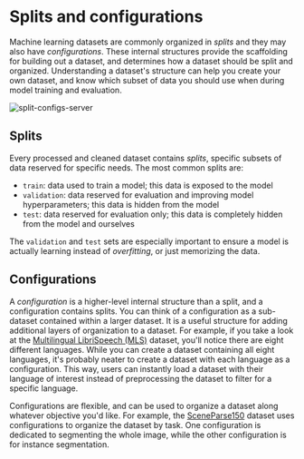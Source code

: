 # Splits and configurations

Machine learning datasets are commonly organized in *splits* and they may also have *configurations*. These internal structures provide the scaffolding for building out a dataset, and determines how a dataset should be split and organized. Understanding a dataset's structure can help you create your own dataset, and know which subset of data you should use when during model training and evaluation.

![split-configs-server](https://huggingface.co/datasets/huggingface/documentation-images/resolve/main/split-configs-server.gif)

## Splits

Every processed and cleaned dataset contains *splits*, specific subsets of data reserved for specific needs. The most common splits are:

* `train`: data used to train a model; this data is exposed to the model
* `validation`: data reserved for evaluation and improving model hyperparameters; this data is hidden from the model
* `test`: data reserved for evaluation only; this data is completely hidden from the model and ourselves

The `validation` and `test` sets are especially important to ensure a model is actually learning instead of *overfitting*, or just memorizing the data.

## Configurations

A *configuration* is a higher-level internal structure than a split, and a configuration contains splits. You can think of a configuration as a sub-dataset contained within a larger dataset. It is a useful structure for adding additional layers of organization to a dataset. For example, if you take a look at the [Multilingual LibriSpeech (MLS)](https://huggingface.co/datasets/facebook/multilingual_librispeech) dataset, you'll notice there are eight different languages. While you can create a dataset containing all eight languages, it's probably neater to create a dataset with each language as a configuration. This way, users can instantly load a dataset with their language of interest instead of preprocessing the dataset to filter for a specific language.

Configurations are flexible, and can be used to organize a dataset along whatever objective you'd like. For example, the [SceneParse150](https://huggingface.co/datasets/scene_parse_150) dataset uses configurations to organize the dataset by task. One configuration is dedicated to segmenting the whole image, while the other configuration is for instance segmentation.
